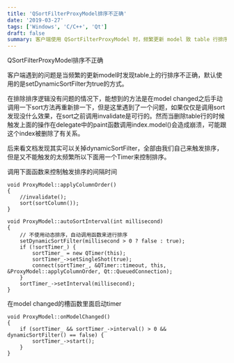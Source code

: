 ```yaml
---
title: 'QSortFilterProxyModel排序不正确'
date: '2019-03-27'
tags: ['Windows', 'C/C++', 'Qt']
draft: false
summary: 客户端使用 QSortFilterProxyModel 时，频繁更新 model 致 table 行排序不正确。虽可手动调用 sort 及 invalidate，却在特定操作时会崩溃。可关 dynamicSortFilter 用 Timer 控制排序，通过相关函数控制触发间隔及在 model changed 槽函数启动 timer 来解决此问题。 
---
```


QSortFilterProxyModel排序不正确

客户端遇到的问题是当频繁的更新model时发现table上的行排序不正确，默认使用的是setDynamicSortFilter为true的方式。

在排除排序逻辑没有问题的情况下，能想到的方法是在model changed之后手动调用一下sort方法再重新排一下，但是这里遇到了一个问题，如果仅仅是调用sort发现没什么效果，在sort之前调用invalidate是可行的。然而当删除table行的时候触发上面的操作在delegate中的paint函数调用index.model()会造成崩溃，可能跟这个index被删除了有关系。

后来看文档发现其实可以关掉dynamicSortFilter，全部由我们自己来触发排序，但是又不能触发的太频繁所以下面用一个Timer来控制排序。


调用下面函数来控制触发排序的间隔时间
```
void ProxyModel::applyColumnOrder()
{
    //invalidate();
    sort(sortColumn());
}

void ProxyModel::autoSortInterval(int millisecond)
{
    // 不使用动态排序，自动调用函数来进行排序
    setDynamicSortFilter(millisecond > 0 ? false : true);
    if (!sortTimer_) {
        sortTimer_ = new QTimer(this);
        sortTimer_->setSingleShot(true);
        connect(sortTimer_, &QTimer::timeout, this, &ProxyModel::applyColumnOrder, Qt::QueuedConnection);
    }
    sortTimer_->setInterval(millisecond);
}
```

在model changed的槽函数里面启动timer
```
void ProxyModel::onModelChanged()
{
    if (sortTimer_ && sortTimer_->interval() > 0 && dynamicSortFilter() == false) {
        sortTimer_->start();
    }
}
```
